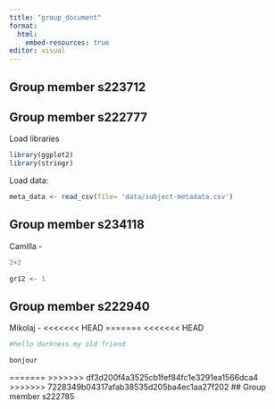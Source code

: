 ```yaml
---
title: "group_document"
format:
  html:
    embed-resources: true
editor: visual
---
```


## Group member s223712

## Group member s222777

Load libraries

```r
library(ggplot2)
library(stringr)
```

Load data:

```r

meta_data <- read_csv(file= 'data/subject-metadata.csv')

```

## Group member s234118

Camilla -

```r
2+2

gr12 <- 1
```

## Group member s222940

Mikolaj -
<<<<<<< HEAD
=======
<<<<<<< HEAD
```r
#hello darkness my old friend
```

```r
bonjour
```

=======
>>>>>>> df3d200f4a3525cb1fef84fc1e3291ea1566dca4
>>>>>>> 7228349b04317afab38535d205ba4ec1aa27f202
## Group member s222785
